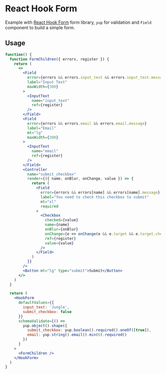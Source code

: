 # React Hook Form

Example with [React Hook Form](https://react-hook-form.com/) form library, `yup` for validation and `Field` component to build a simple form.

## Usage

```jsx
function() {
  function FormChildren({ errors, register }) {
    return (
      <>
        <Field
          error={errors && errors.input_text && errors.input_text.message}
          label="Input Text"
          maxWidth={300}
        >
          <InputText
            name="input_text"
            ref={register}
          />
        </Field>
        <Field
          error={errors && errors.email && errors.email.message}
          label="Email"
          mt="lg"
          maxWidth={300}
        >
          <InputText
            name="email"
            ref={register}
          />
        </Field>
        <Controller
          name="submit_checkbox"
          render={({ name, onBlur, onChange, value }) => {
            return (
              <Field
                error={errors && errors[name] && errors[name].message}
                label="You need to check this checkbox to submit"
                mt="xl"
                required
              >
                <Checkbox
                  checked={value}
                  name={name}
                  onBlur={onBlur}
                  onChange={e => onChange(e && e.target && e.target.checked)}
                  ref={register}
                  value={value}
                />
              </Field>
            )
          }}
        />
        <Button mt="lg" type="submit">Submit</Button>
      </>
    )
  }

  return (
    <HookForm
      defaultValues={{
        input_text: 'Jungle',
        submit_checkbox: false
      }}
      schemaValidate={() =>
        yup.object().shape({
          submit_checkbox: yup.boolean().required().oneOf([true]),
          email: yup.string().email().min(6).required()
        })
      }
    >
      <FormChildren />
    </HookForm>
  )
}
```

<pagination />

